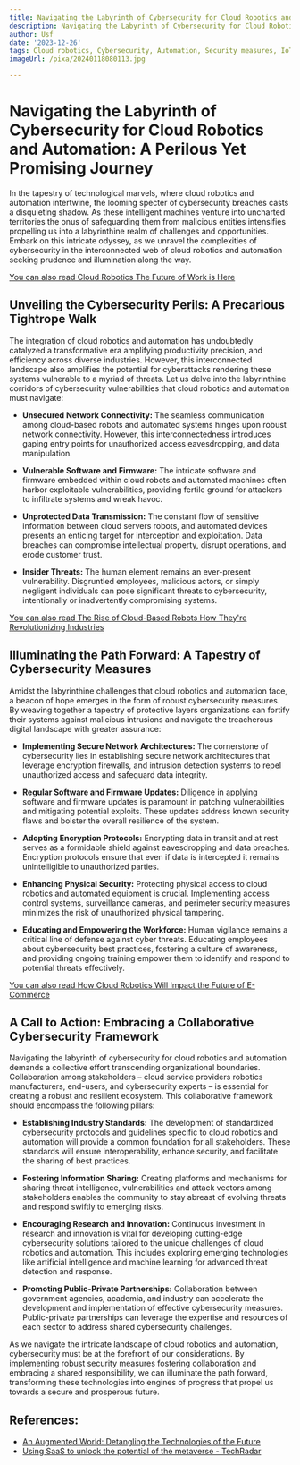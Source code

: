 ```yaml
---
title: Navigating the Labyrinth of Cybersecurity for Cloud Robotics and Automation
description: Navigating the Labyrinth of Cybersecurity for Cloud Robotics and Automation
author: Usf
date: '2023-12-26'
tags: Cloud robotics, Cybersecurity, Automation, Security measures, IoT security
imageUrl: /pixa/20240118080113.jpg

---
```

# Navigating the Labyrinth of Cybersecurity for  Cloud Robotics  and Automation: A Perilous Yet  Promising Journey

In the tapestry of technological marvels, where  cloud robotics and automation  intertwine, the  looming specter of cybersecurity breaches  casts a disquieting shadow. As these  intelligent machines venture into uncharted territories the onus of safeguarding them from malicious entities intensifies propelling us into a labyrinthine  realm  of challenges and opportunities. Embark on this intricate odyssey, as we unravel the complexities of cybersecurity in the interconnected web  of cloud robotics and automation seeking prudence and  illumination along the way.

[You  can also read Cloud Robotics The Future of Work is  Here](Cloud%20Robotics%20The%20Future%20of%20Work%20is%20Here)


##  Unveiling the Cybersecurity Perils: A Precarious Tightrope Walk

The integration of cloud robotics and automation has undoubtedly catalyzed a transformative era amplifying productivity precision, and efficiency across diverse industries. However, this interconnected landscape also amplifies the potential for cyberattacks rendering these systems vulnerable to a myriad  of threats. Let us delve into the  labyrinthine corridors of cybersecurity vulnerabilities that cloud robotics and automation must navigate:

- **Unsecured Network Connectivity:** The seamless  communication among cloud-based robots and automated systems hinges upon robust network connectivity.  However, this interconnectedness introduces gaping entry  points for unauthorized access  eavesdropping,  and data manipulation.

- **Vulnerable Software and Firmware:** The intricate software and firmware embedded within cloud robots  and automated machines often harbor  exploitable vulnerabilities, providing fertile  ground for attackers to infiltrate systems and wreak havoc.

- **Unprotected Data Transmission:** The constant flow of sensitive  information between cloud servers robots, and automated devices presents an enticing target for  interception and exploitation. Data breaches can compromise intellectual property,  disrupt operations, and erode customer trust.

- **Insider  Threats:** The human  element remains an ever-present vulnerability. Disgruntled  employees, malicious actors,  or simply negligent individuals can pose significant threats to cybersecurity, intentionally or inadvertently compromising systems.

[You can also read The Rise of Cloud-Based Robots  How They're Revolutionizing Industries](The%20Rise%20of%20Cloud-Based%20Robots%20How%20They%27re%20Revolutionizing%20Industries)


##  Illuminating the Path Forward: A Tapestry of Cybersecurity Measures

Amidst the labyrinthine challenges that cloud robotics and  automation  face, a beacon of hope emerges in the form of robust cybersecurity measures. By weaving together  a tapestry of protective layers organizations can fortify their systems against  malicious intrusions and navigate the treacherous digital landscape with greater assurance:

- **Implementing Secure Network Architectures:** The cornerstone of cybersecurity lies in establishing secure network architectures that leverage encryption  firewalls, and intrusion detection systems to repel unauthorized access and  safeguard data integrity.

- **Regular Software and Firmware Updates:** Diligence in applying software and  firmware updates is paramount in patching vulnerabilities and mitigating potential exploits. These updates  address known security flaws and bolster the overall resilience of  the system.

- **Adopting  Encryption Protocols:** Encrypting data in transit  and at rest serves as a formidable shield against  eavesdropping and data breaches. Encryption protocols ensure  that even if  data is intercepted it remains unintelligible to unauthorized  parties.

-  **Enhancing Physical Security:** Protecting physical access to cloud robotics and automated  equipment is crucial. Implementing access control systems, surveillance cameras, and perimeter security measures minimizes the risk of unauthorized physical tampering.

- **Educating and  Empowering the Workforce:** Human vigilance remains a critical line of defense against cyber threats. Educating  employees about cybersecurity best practices, fostering a culture of awareness,  and providing  ongoing training empower them to identify and  respond to potential threats effectively.

[You can  also  read How Cloud Robotics Will Impact the Future of E-Commerce](How%20Cloud%20Robotics%20Will%20Impact%20the%20Future%20of%20E-Commerce)


## A Call  to Action: Embracing a Collaborative Cybersecurity  Framework

Navigating the labyrinth of cybersecurity for cloud robotics and automation demands a collective effort transcending organizational boundaries. Collaboration among  stakeholders – cloud service  providers robotics manufacturers, end-users, and cybersecurity experts – is essential for creating a robust and resilient ecosystem. This collaborative framework should encompass the  following pillars:

- **Establishing Industry Standards:** The development of standardized cybersecurity protocols and guidelines specific to  cloud robotics and  automation will  provide a common foundation for all stakeholders. These standards  will ensure interoperability, enhance security, and facilitate the sharing  of best practices.

- **Fostering Information Sharing:** Creating platforms and mechanisms for sharing threat intelligence, vulnerabilities  and attack vectors among stakeholders enables the community to stay abreast of evolving threats and respond swiftly to emerging risks.

- **Encouraging Research and Innovation:** Continuous investment in research and innovation  is vital for developing cutting-edge cybersecurity  solutions tailored to the unique  challenges of cloud robotics and  automation. This includes exploring emerging technologies like artificial intelligence and machine learning for advanced threat detection and response.

- **Promoting Public-Private Partnerships:** Collaboration between government agencies,  academia, and industry can accelerate the development and implementation  of effective cybersecurity measures. Public-private partnerships can leverage the expertise and resources of  each sector to address shared cybersecurity challenges.

As we navigate the intricate landscape of cloud robotics and automation, cybersecurity must be at  the forefront of our considerations. By implementing robust security measures fostering collaboration and embracing a shared responsibility,  we can illuminate the path forward, transforming these  technologies into engines of progress that propel us towards a secure and prosperous  future.

## References:
- [An Augmented World: Detangling the Technologies of the Future](https://medium.com/bcgontech/an-augmented-world-detangling-the-technologies-of-the-future-a950f77792ac)
- [Using SaaS to unlock the potential of the metaverse - TechRadar](https://www.techradar.com/features/using-saas-to-unlock-the-potential-of-the-metaverse)
